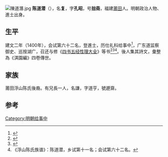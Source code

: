 {{Otheruses|other=名为陳道潛的其他人物|陳道潛}}
{{Otheruses|other=名为陈复的其他人物|陈复}}

[[File:陳道潛.jpg|thumb]]
'''陈道潜'''（{{Bd|1364年||1433年}}），名'''复'''，字'''孔昭'''，号'''拙斋'''，福建[[莆田|莆田]]人。明朝政治人物、進士出身。

== 生平 ==
建文二年（1400年），会试第六十二名，登進士，历仕礼科给事中<ref>{{cite news|title=莆田拱辰东阳村村民积极捐资 修缮明清古建筑群|url=http://www.mnw.cn/news/pt/711943.html|accessdate=2014-06-13|newspaper=闽南网|archive-date=2016-03-04|archive-url=https://web.archive.org/web/20160304103658/http://www.mnw.cn/news/pt/711943.html|dead-url=no}}</ref>，广东道监察御史、巡按湖广，召还与修《[[四书五经性理大全|四书五经性理大全]]》等书<ref>{{cite news|title=从唐朝至清朝 考状元莆田曾“雄冠一时”|url=http://news.hexun.com/2012-06-28/142972657.html|accessdate=2014-06-13|newspaper=和訊網|archive-url=https://web.archive.org/web/20140714111855/http://news.hexun.com/2012-06-28/142972657.html|archive-date=2014-07-14|dead-url=yes}}</ref><ref>{{cite news|title=考状元莆田曾“雄冠一时” 乾隆评价其“科甲冠八闽”|url=http://news.163.com/12/0628/10/8532291B00014AEE.html|accessdate=2014-06-13|newspaper=网易}}{{Dead link|date=2020年1月 |bot=InternetArchiveBot |fix-attempted=yes }}</ref><ref>《浮山陈氏族谱》：陈道潜，乡试第十一名；会试第六十二名。</ref>。後人集其詩文，彙整為《淇園編》四卷傳世。

== 家族 ==
莆田浮山陈氏後裔。有兄長一人，名謙，字道亨，號遯齋。

==参考==
{{reflist}}

{{建文二年庚辰科殿試金榜}}

{{Authority control}}

{{DEFAULTSORT:}}
[[Category:明朝给事中|Category:明朝给事中]]


{{明朝人物小作品}}